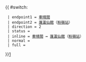 {{ #switch: {{{format|}}}
  | endpoint1 = [[牽晴間]]
  | endpoint2 = [[蓬瀛仙館]]（[[粉嶺站]]）
  | direction = 2
  | status =
  | inline = [[牽晴間]] ↔ [[蓬瀛仙館]]（[[粉嶺站]]）
  | normal =
  | full =
}}<noinclude>[[category:新界居民巴士路線模板|1]]</noinclude>